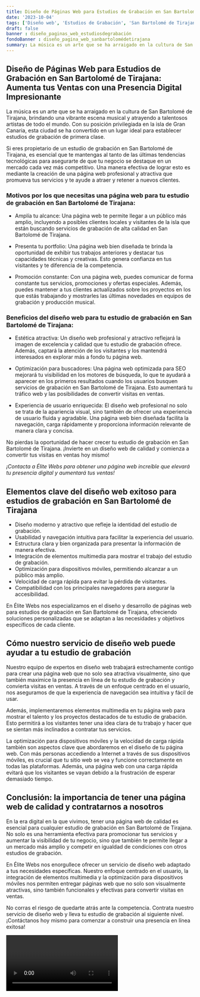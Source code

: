 ```yaml
---
title: Diseño de Páginas Web para Estudios de Grabación en San Bartolomé de Tirajana
date: '2023-10-04'
tags: ['Diseño web', 'Estudios de Grabación', 'San Bartolomé de Tirajana']
draft: false
banner : diseño_paginas_web_estudiosdegrabación
fondoBanner : diseño_pagina_web_sanbartolomédetirajana
summary: La música es un arte que se ha arraigado en la cultura de San Bartolomé de Tirajana, brindando una vibrante escena musical y atrayendo a talentosos artistas de todo el mundo. Con su posición privilegiada en la isla de Gran Canaria, esta ciudad se ha convertido en un lugar ideal para establecer estudios de grabación de primera clase.
---
```


## Diseño de Páginas Web para Estudios de Grabación en San Bartolomé de Tirajana: Aumenta tus Ventas con una Presencia Digital Impresionante

La música es un arte que se ha arraigado en la cultura de San Bartolomé de Tirajana, brindando una vibrante escena musical y atrayendo a talentosos artistas de todo el mundo. Con su posición privilegiada en la isla de Gran Canaria, esta ciudad se ha convertido en un lugar ideal para establecer estudios de grabación de primera clase.

Si eres propietario de un estudio de grabación en San Bartolomé de Tirajana, es esencial que te mantengas al tanto de las últimas tendencias tecnológicas para asegurarte de que tu negocio se destaque en un mercado cada vez más competitivo. Una manera efectiva de lograr esto es mediante la creación de una página web profesional y atractiva que promueva tus servicios y te ayude a atraer y retener a nuevos clientes.

### Motivos por los que necesitas una página web para tu estudio de grabación en San Bartolomé de Tirajana:

- Amplía tu alcance: Una página web te permite llegar a un público más amplio, incluyendo a posibles clientes locales y visitantes de la isla que están buscando servicios de grabación de alta calidad en San Bartolomé de Tirajana.

- Presenta tu portfolio: Una página web bien diseñada te brinda la oportunidad de exhibir tus trabajos anteriores y destacar tus capacidades técnicas y creativas. Esto genera confianza en tus visitantes y te diferencia de la competencia.

- Promoción constante: Con una página web, puedes comunicar de forma constante tus servicios, promociones y ofertas especiales. Además, puedes mantener a tus clientes actualizados sobre los proyectos en los que estás trabajando y mostrarles las últimas novedades en equipos de grabación y producción musical.

### Beneficios del diseño web para tu estudio de grabación en San Bartolomé de Tirajana:

- Estética atractiva: Un diseño web profesional y atractivo reflejará la imagen de excelencia y calidad que tu estudio de grabación ofrece. Además, captará la atención de los visitantes y los mantendrá interesados en explorar más a fondo tu página web.

- Optimización para buscadores: Una página web optimizada para SEO mejorará tu visibilidad en los motores de búsqueda, lo que te ayudará a aparecer en los primeros resultados cuando los usuarios busquen servicios de grabación en San Bartolomé de Tirajana. Esto aumentará tu tráfico web y las posibilidades de convertir visitas en ventas.

- Experiencia de usuario enriquecida: El diseño web profesional no solo se trata de la apariencia visual, sino también de ofrecer una experiencia de usuario fluida y agradable. Una página web bien diseñada facilita la navegación, carga rápidamente y proporciona información relevante de manera clara y concisa.

No pierdas la oportunidad de hacer crecer tu estudio de grabación en San Bartolomé de Tirajana. ¡Invierte en un diseño web de calidad y comienza a convertir tus visitas en ventas hoy mismo!

_¡Contacta a Élite Webs para obtener una página web increíble que elevará tu presencia digital y aumentará tus ventas!_

<GifSeo />

<Cta />

## Elementos clave del diseño web exitoso para estudios de grabación en San Bartolomé de Tirajana

- Diseño moderno y atractivo que refleje la identidad del estudio de grabación.
- Usabilidad y navegación intuitiva para facilitar la experiencia del usuario.
- Estructura clara y bien organizada para presentar la información de manera efectiva.
- Integración de elementos multimedia para mostrar el trabajo del estudio de grabación.
- Optimización para dispositivos móviles, permitiendo alcanzar a un público más amplio.
- Velocidad de carga rápida para evitar la pérdida de visitantes.
- Compatibilidad con los principales navegadores para asegurar la accesibilidad.

En Élite Webs nos especializamos en el diseño y desarrollo de páginas web para estudios de grabación en San Bartolomé de Tirajana, ofreciendo soluciones personalizadas que se adaptan a las necesidades y objetivos específicos de cada cliente.

## Cómo nuestro servicio de diseño web puede ayudar a tu estudio de grabación

Nuestro equipo de expertos en diseño web trabajará estrechamente contigo para crear una página web que no solo sea atractiva visualmente, sino que también maximice la presencia en línea de tu estudio de grabación y convierta visitas en ventas. A través de un enfoque centrado en el usuario, nos aseguramos de que la experiencia de navegación sea intuitiva y fácil de usar.

Además, implementaremos elementos multimedia en tu página web para mostrar el talento y los proyectos destacados de tu estudio de grabación. Esto permitirá a los visitantes tener una idea clara de tu trabajo y hacer que se sientan más inclinados a contratar tus servicios.

La optimización para dispositivos móviles y la velocidad de carga rápida también son aspectos clave que abordaremos en el diseño de tu página web. Con más personas accediendo a Internet a través de sus dispositivos móviles, es crucial que tu sitio web se vea y funcione correctamente en todas las plataformas. Además, una página web con una carga rápida evitará que los visitantes se vayan debido a la frustración de esperar demasiado tiempo.

## Conclusión: la importancia de tener una página web de calidad y contratarnos a nosotros

En la era digital en la que vivimos, tener una página web de calidad es esencial para cualquier estudio de grabación en San Bartolomé de Tirajana. No solo es una herramienta efectiva para promocionar tus servicios y aumentar la visibilidad de tu negocio, sino que también te permite llegar a un mercado más amplio y competir en igualdad de condiciones con otros estudios de grabación.

En Élite Webs nos enorgullece ofrecer un servicio de diseño web adaptado a tus necesidades específicas. Nuestro enfoque centrado en el usuario, la integración de elementos multimedia y la optimización para dispositivos móviles nos permiten entregar páginas web que no solo son visualmente atractivas, sino también funcionales y efectivas para convertir visitas en ventas.

No corras el riesgo de quedarte atrás ante la competencia. Contrata nuestro servicio de diseño web y lleva tu estudio de grabación al siguiente nivel. ¡Contáctanos hoy mismo para comenzar a construir una presencia en línea exitosa!

<Video />

<CtaBot job='Estudios de Grabación' city='San Bartolomé de Tirajana'/>

<Gmaps query='San Bartolomé de Tirajana+españa+maps' />